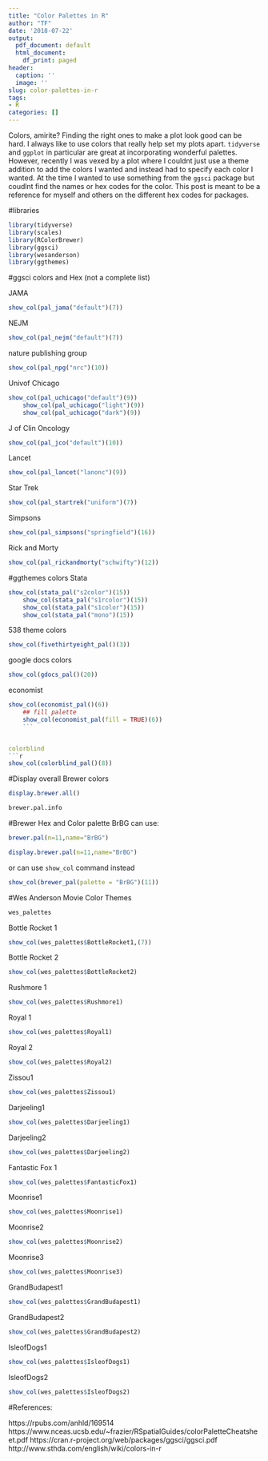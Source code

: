 ```yaml
---
title: "Color Palettes in R"
author: "TF"
date: '2018-07-22'
output:
  pdf_document: default
  html_document:
    df_print: paged
header:
  caption: ''
  image: ''
slug: color-palettes-in-r
tags: 
- R
categories: []
---
```


Colors, amirite? Finding the right ones to make a plot look good can be hard. I always like to use colors that really help set my plots apart. `tidyverse` and `ggplot` in particular are great at incorporating wonderful palettes. However, recently I was vexed by a plot where I couldnt just use a theme addition to add the colors I wanted and instead had to specify each color I wanted. At the time I wanted to use something from the `ggsci` package but coudlnt find the names or hex codes for the color. This post is meant to be a reference for myself and others on the different hex codes for packages.

#libraries
```r
library(tidyverse)
library(scales)
library(RColorBrewer)
library(ggsci)
library(wesanderson)
library(ggthemes)
```

#ggsci colors and Hex (not a complete list)

JAMA
```r
show_col(pal_jama("default")(7))
```

NEJM
```r
show_col(pal_nejm("default")(7))
```

nature publishing group
```r
show_col(pal_npg("nrc")(10))
```

Univof Chicago
```r
show_col(pal_uchicago("default")(9))
    show_col(pal_uchicago("light")(9))
    show_col(pal_uchicago("dark")(9))
```

J of Clin Oncology
```r
show_col(pal_jco("default")(10))
```

Lancet
```r
show_col(pal_lancet("lanonc")(9))
```

Star Trek
```r
show_col(pal_startrek("uniform")(7))
```

Simpsons
```r
show_col(pal_simpsons("springfield")(16))
```

Rick and Morty
```r
show_col(pal_rickandmorty("schwifty")(12))
```

#ggthemes colors
Stata
```r
show_col(stata_pal("s2color")(15))
    show_col(stata_pal("s1rcolor")(15))
    show_col(stata_pal("s1color")(15))
    show_col(stata_pal("mono")(15))
```

538 theme colors
```r
show_col(fivethirtyeight_pal()(3))
```

google docs colors
```r
show_col(gdocs_pal()(20))
```
economist
```r
show_col(economist_pal()(6))
    ## fill palette
    show_col(economist_pal(fill = TRUE)(6))
    ```


colorblind
```r
show_col(colorblind_pal()(8))
```

#Display overall Brewer colors
```r
display.brewer.all()
```
```r
brewer.pal.info
```

#Brewer Hex and Color palette
BrBG
can use:
```r
brewer.pal(n=11,name="BrBG")
```
```r
display.brewer.pal(n=11,name="BrBG")
```

or can use `show_col` command instead
```r
show_col(brewer_pal(palette = "BrBG")(11))
```

#Wes Anderson Movie Color Themes
```r
wes_palettes
```

Bottle Rocket 1
```r
show_col(wes_palettes$BottleRocket1,(7))
```

Bottle Rocket 2
```r
show_col(wes_palettes$BottleRocket2)
```

Rushmore 1
```r
show_col(wes_palettes$Rushmore1)
```


Royal 1
```r
show_col(wes_palettes$Royal1)
```

Royal 2
```r
show_col(wes_palettes$Royal2)
```

Zissou1
```r
show_col(wes_palettes$Zissou1)
```

Darjeeling1
```r
show_col(wes_palettes$Darjeeling1)
```
Darjeeling2
```r
show_col(wes_palettes$Darjeeling2)
```

Fantastic Fox 1
```r
show_col(wes_palettes$FantasticFox1)
```

Moonrise1
```r
show_col(wes_palettes$Moonrise1)
```

Moonrise2
```r
show_col(wes_palettes$Moonrise2)
```

Moonrise3
```r
show_col(wes_palettes$Moonrise3)
```

GrandBudapest1
```r
show_col(wes_palettes$GrandBudapest1)
```

GrandBudapest2
```r
show_col(wes_palettes$GrandBudapest2)
```

IsleofDogs1
```r
show_col(wes_palettes$IsleofDogs1)
```

IsleofDogs2
```r
show_col(wes_palettes$IsleofDogs2)
```

#References:

https://rpubs.com/anhld/169514
https://www.nceas.ucsb.edu/~frazier/RSpatialGuides/colorPaletteCheatsheet.pdf
https://cran.r-project.org/web/packages/ggsci/ggsci.pdf
http://www.sthda.com/english/wiki/colors-in-r